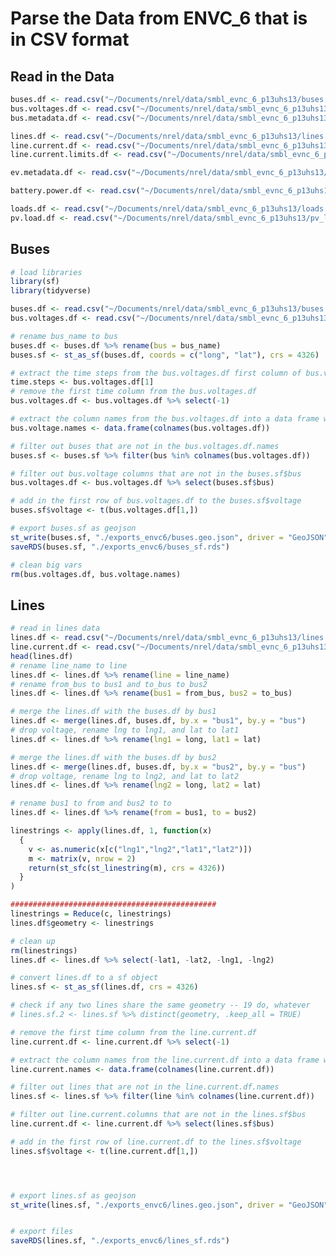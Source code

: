 # Parse the Data from ENVC_6 that is in CSV format

## Read in the Data
```r
buses.df <- read.csv("~/Documents/nrel/data/smbl_evnc_6_p13uhs13/buses.csv", header = TRUE, sep = ",")
bus.voltages.df <- read.csv("~/Documents/nrel/data/smbl_evnc_6_p13uhs13/bus_voltages.csv", header = TRUE, sep = ",")
bus.metadata.df <- read.csv("~/Documents/nrel/data/smbl_evnc_6_p13uhs13/bus_metadata.csv", header = TRUE, sep = ",")

lines.df <- read.csv("~/Documents/nrel/data/smbl_evnc_6_p13uhs13/lines.csv", header = TRUE, sep = ",")
line.current.df <- read.csv("~/Documents/nrel/data/smbl_evnc_6_p13uhs13/line_current.csv", header = TRUE, sep = ",")
line.current.limits.df <- read.csv("~/Documents/nrel/data/smbl_evnc_6_p13uhs13/line_current_limits.csv", header = TRUE, sep = ",")

ev.metadata.df <- read.csv("~/Documents/nrel/data/smbl_evnc_6_p13uhs13/ev_metadata.csv", header = TRUE, sep = ",")

battery.power.df <- read.csv("~/Documents/nrel/data/smbl_evnc_6_p13uhs13/battery_power.csv", header = TRUE, sep = ",")

loads.df <- read.csv("~/Documents/nrel/data/smbl_evnc_6_p13uhs13/loads.csv", header = TRUE, sep = ",")
pv.load.df <- read.csv("~/Documents/nrel/data/smbl_evnc_6_p13uhs13/pv_load.csv", header = TRUE, sep = ",")
```


## Buses
```r
# load libraries
library(sf)
library(tidyverse)

buses.df <- read.csv("~/Documents/nrel/data/smbl_evnc_6_p13uhs13/buses.csv", header = TRUE, sep = ",")
bus.voltages.df <- read.csv("~/Documents/nrel/data/smbl_evnc_6_p13uhs13/bus_voltages.csv", header = TRUE, sep = ",")

# rename bus_name to bus
buses.df <- buses.df %>% rename(bus = bus_name)
buses.sf <- st_as_sf(buses.df, coords = c("long", "lat"), crs = 4326)

# extract the time steps from the bus.voltages.df first column of bus.voltages.df
time.steps <- bus.voltages.df[1]
# remove the first time column from the bus.voltages.df
bus.voltages.df <- bus.voltages.df %>% select(-1)

# extract the column names from the bus.voltages.df into a data frame with 1 column
bus.voltage.names <- data.frame(colnames(bus.voltages.df))

# filter out buses that are not in the bus.voltages.df.names
buses.sf <- buses.sf %>% filter(bus %in% colnames(bus.voltages.df))

# filter out bus.voltage columns that are not in the buses.sf$bus
bus.voltages.df <- bus.voltages.df %>% select(buses.sf$bus)

# add in the first row of bus.voltages.df to the buses.sf$voltage
buses.sf$voltage <- t(bus.voltages.df[1,])

# export buses.sf as geojson
st_write(buses.sf, "./exports_envc6/buses.geo.json", driver = "GeoJSON")
saveRDS(buses.sf, "./exports_envc6/buses_sf.rds")

# clean big vars
rm(bus.voltages.df, bus.voltage.names)
```

## Lines
```r
# read in lines data
lines.df <- read.csv("~/Documents/nrel/data/smbl_evnc_6_p13uhs13/lines.csv", header = TRUE, sep = ",")
line.current.df <- read.csv("~/Documents/nrel/data/smbl_evnc_6_p13uhs13/line_current.csv", header = TRUE, sep = ",")
head(lines.df)
# rename line_name to line
lines.df <- lines.df %>% rename(line = line_name)
# rename from_bus to bus1 and to_bus to bus2
lines.df <- lines.df %>% rename(bus1 = from_bus, bus2 = to_bus)

# merge the lines.df with the buses.df by bus1
lines.df <- merge(lines.df, buses.df, by.x = "bus1", by.y = "bus")
# drop voltage, rename lng to lng1, and lat to lat1
lines.df <- lines.df %>% rename(lng1 = long, lat1 = lat)

# merge the lines.df with the buses.df by bus2
lines.df <- merge(lines.df, buses.df, by.x = "bus2", by.y = "bus")
# drop voltage, rename lng to lng2, and lat to lat2
lines.df <- lines.df %>% rename(lng2 = long, lat2 = lat)

# rename bus1 to from and bus2 to to
lines.df <- lines.df %>% rename(from = bus1, to = bus2)

linestrings <- apply(lines.df, 1, function(x) 
  {
    v <- as.numeric(x[c("lng1","lng2","lat1","lat2")])
    m <- matrix(v, nrow = 2)
    return(st_sfc(st_linestring(m), crs = 4326))
  }
)

##############################################
linestrings = Reduce(c, linestrings)
lines.df$geometry <- linestrings

# clean up
rm(linestrings)
lines.df <- lines.df %>% select(-lat1, -lat2, -lng1, -lng2)

# convert lines.df to a sf object
lines.sf <- st_as_sf(lines.df, crs = 4326)

# check if any two lines share the same geometry -- 19 do, whatever
# lines.sf.2 <- lines.sf %>% distinct(geometry, .keep_all = TRUE)

# remove the first time column from the line.current.df
line.current.df <- line.current.df %>% select(-1)

# extract the column names from the line.current.df into a data frame with 1 column
line.current.names <- data.frame(colnames(line.current.df))

# filter out lines that are not in the line.current.df.names
lines.sf <- lines.sf %>% filter(line %in% colnames(line.current.df))

# filter out line.current.columns that are not in the lines.sf$bus
line.current.df <- line.current.df %>% select(lines.sf$bus)

# add in the first row of line.current.df to the lines.sf$voltage
lines.sf$voltage <- t(line.current.df[1,])




# export lines.sf as geojson
st_write(lines.sf, "./exports_envc6/lines.geo.json", driver = "GeoJSON")


# export files
saveRDS(lines.sf, "./exports_envc6/lines_sf.rds")
```
